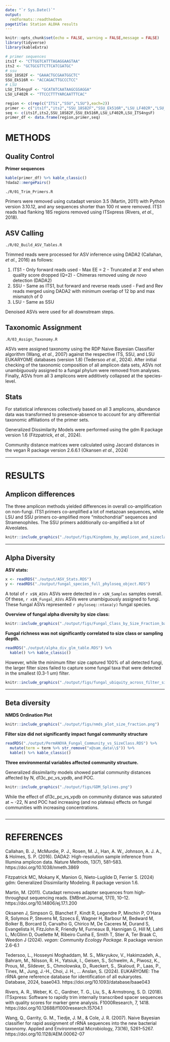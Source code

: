 ```yaml
---
date: "`r Sys.Date()`"
output: 
  rmdformats::readthedown
pagetitle: Station ALOHA results
---
```


```r
knitr::opts_chunk$set(echo = FALSE, warning = FALSE,message = FALSE)
library(tidyverse)
library(kableExtra)
```

```r
# primer sequences
its1f <- "CTTGGTCATTTAGAGGAAGTAA"
its2 <- "GCTGCGTTCTTCATCGATGC"
# ssu
SSU_18S82F <- "GAAACTGCGAATGGCTC"
SSU_Ek516R <- "ACCAGACTTGCCCTCC"
# LSU 
LSU_ITS4ngsF <- "GCATATCAATAAGCGSAGGA"
LSU_LF402R <- "TTCCCTTTYARCAATTTCAC"

region <- c(rep(c("ITS1","SSU","LSU"),each=2))
primer <- c("its1f","its2","SSU_18S82F","SSU_Ek516R","LSU_LF402R","LSU_ITS4ngsF")
seq <- c(its1f,its2,SSU_18S82F,SSU_Ek516R,LSU_LF402R,LSU_ITS4ngsF)
primer_df <- data.frame(region,primer,seq)

```


# METHODS ####

## Quality Control ####

**Primer sequences**
```r
kable(primer_df) %>% kable_classic()
?dada2::mergePairs()
```

```./R/01_Trim_Primers.R```

Primers were removed using cutadapt version 3.5 (Martin, 2011) with Python version 3.10.12, and any sequences shorter than 100 nt were removed. ITS1 reads had flanking 18S regions removed using ITSxpress (Rivers, *et al.*, 2018).


## ASV Calling ####

```./R/02_Build_ASV_Tables.R```

Trimmed reads were processed for ASV inferrence using DADA2 (Callahan, *et al.*, 2016) as follows:

  1. ITS1
    - Only forward reads used
    - Max EE = 2
    - Truncated at 3' end when quality score dropped (Q=2)
    - Chimeras removed using *de novo* detection (DADA2)
  2. SSU
    - Same as ITS1, but forward and reverse reads used
    - Fwd and Rev reads merged using DADA2 with minimum overlap of 12 bp and max mismatch of 0
  3. LSU
    - Same as SSU

Denoised ASVs were used for all downstream steps.

## Taxonomic Assignment ####

```.R/03_Assign_Taxonomy.R```

ASVs were assigned taxonomy using the RDP Naive Bayesian Classifier algorithm (Wang, *et al.*, 2007) against the respective ITS, SSU, and LSU EUKARYOME databases (version 1.8) (Tedersoo *et al.*, 2024). After initial checking of the taxonomic composition of all amplicon data sets, ASVs not unambiguously assigned to a fungal phylum were removed from analyses. Finally, ASVs from all 3 amplicons were additively collapsed at the species-level.

## Stats ####

For statistical inferences collectively based on all 3 amplicons, abundance data was transformed to presence-absence to account for any differential taxonomic affiliations of the primer sets.

Generalized Dissimilarity Models were performed using the gdm R package version 1.6 (Fitzpatrick, *et al.*, 2024).

Community distance matrices were calculated using Jaccard distances in the vegan R package version 2.6.6.1 (Okansen *et al.*, 2024)

___


# RESULTS ####

## Amplicon differences ####

The three amplicon methods yielded differences in overall co-amplification on non-fungi. ITS1 primers co-amplified a lot of metazoan sequences, while LSU and SSU primers co-amplified more "mitochondrial" sequences and Stramenophiles. The SSU primers additionally co-amplified a lot of Alveolates.

```r
knitr::include_graphics("./output/figs/Kingdoms_by_amplicon_and_sizeclass.png")
```

___

## Alpha Diversity ####

**ASV stats:**
```r
x <- readRDS("./output/ASV_Stats.RDS")
y <- readRDS("./output/fungal_species_full_phyloseq_object.RDS")
```
A total of `r x$N_ASVs` ASVs were detected in `r x$N_Samples` samples overall. Of these, `r x$N_Fungal_ASVs` ASVs were unambiguously assigned to fungi. These fungal ASVs represented `r phyloseq::ntaxa(y)` fungal species.

**Overview of fungal alpha diversity by size class:**
```r
knitr::include_graphics("./output/figs/Fungal_Class_by_Size_Fraction_barplot.png")
```

**Fungal richness was not significantly correlated to size class or sampling depth.**
```r
readRDS("./output/alpha_div_glm_table.RDS") %>% 
  kable() %>% kable_classic()
```

However, while the minimum filter size captured 100% of all detected fungi, the larger filter sizes failed to capture some fungal taxa that were detected in the smallest (0.3-1 um) filter.
```r
knitr::include_graphics("./output/figs/fungal_ubiquity_across_filter_size.png")
```

___

## Beta diversity ####

**NMDS Ordination Plot**
```r
knitr::include_graphics("./output/figs/nmds_plot_size_fraction.png")
```

**Filter size did not significantly impact fungal community structure**
```r
readRDS("./output/PermANOVA_Fungal_Community_vs_SizeClass.RDS") %>% 
  mutate(term = term %>% str_remove("x@sam_data\\$")) %>% 
  kable() %>% kable_classic()
```



**Three environmental variables affected community structure.**

Generalized dissimilarity models showed partial community distances affected by N, d13c_pc_vs_vpdb, and POC.
```r
knitr::include_graphics("./output/figs/GDM_Splines.png")
```
While the effect of d13c_pc_vs_vpdb on community distance was saturated at ~ -22, N and POC had increasing (and no plateau) effects on fungal communities with increasing concentrations.

```r

```

___

# REFERENCES ####

Callahan, B. J., McMurdie, P. J., Rosen, M. J., Han, A. W., Johnson, A. J. A., & Holmes, S. P. (2016). DADA2: High-resolution sample inference from Illumina amplicon data. Nature Methods, 13(7), 581–583. https://doi.org/10.1038/nmeth.3869

Fitzpatrick MC, Mokany K, Manion G, Nieto-Lugilde D, Ferrier S. (2024) gdm: Generalized Dissimilarity Modeling. R package version 1.6.

Martin, M. (2011). Cutadapt removes adapter sequences from high-throughput sequencing reads. EMBnet.Journal, 17(1), 10–12. https://doi.org/10.14806/ej.17.1.200

Oksanen J, Simpson G, Blanchet F, Kindt R, Legendre P, Minchin P, O'Hara R, Solymos P, Stevens M, Szoecs E, Wagner H, Barbour M, Bedward M, Bolker B, Borcard D, Carvalho G, Chirico M, De Caceres M, Durand S, Evangelista H, FitzJohn R, Friendly M, Furneaux B, Hannigan G, Hill M, Lahti L, McGlinn D, Ouellette M, Ribeiro Cunha E, Smith T, Stier A, Ter Braak C, Weedon J (2024). _vegan: Community Ecology Package_. R package version 2.6-6.1
  
Tedersoo, L., Hosseyni Moghaddam, M. S., Mikryukov, V., Hakimzadeh, A., Bahram, M., Nilsson, R. H., Yatsiuk, I., Geisen, S., Schwelm, A., Piwosz, K., Prous, M., Sildever, S., Chmolowska, D., Rueckert, S., Skaloud, P., Laas, P., Tines, M., Jung, J.-H., Choi, J. H., … Anslan, S. (2024). EUKARYOME: The rRNA gene reference database for identification of all eukaryotes. Database, 2024, baae043. https://doi.org/10.1093/database/baae043

Rivers, A. R., Weber, K. C., Gardner, T. G., Liu, S., & Armstrong, S. D. (2018). ITSxpress: Software to rapidly trim internally transcribed spacer sequences with quality scores for marker gene analysis. F1000Research, 7, 1418. https://doi.org/10.12688/f1000research.15704.1

Wang, Q., Garrity, G. M., Tiedje, J. M., & Cole, J. R. (2007). Naive Bayesian classifier for rapid assignment of rRNA sequences into the new bacterial taxonomy. Applied and Environmental Microbiology, 73(16), 5261–5267. https://doi.org/10.1128/AEM.00062-07



